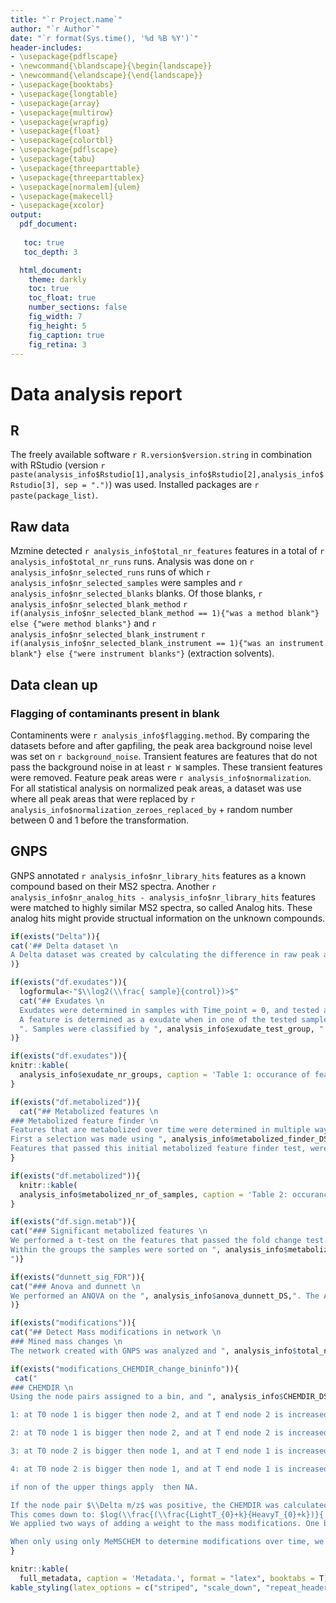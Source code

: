 ```yaml
---
title: "`r Project.name`"
author: "`r Author`"
date: "`r format(Sys.time(), '%d %B %Y')`"
header-includes:
- \usepackage{pdflscape}
- \newcommand{\blandscape}{\begin{landscape}}
- \newcommand{\elandscape}{\end{landscape}}
- \usepackage{booktabs}
- \usepackage{longtable}
- \usepackage{array}
- \usepackage{multirow}
- \usepackage{wrapfig}
- \usepackage{float}
- \usepackage{colortbl}
- \usepackage{pdflscape}
- \usepackage{tabu}
- \usepackage{threeparttable}
- \usepackage{threeparttablex}
- \usepackage[normalem]{ulem}
- \usepackage{makecell}
- \usepackage{xcolor}
output: 
  pdf_document:
   
   toc: true
   toc_depth: 3

  html_document:
    theme: darkly
    toc: true
    toc_float: true
    number_sections: false
    fig_width: 7
    fig_height: 5
    fig_caption: true
    fig_retina: 3
---
```


# Data analysis report
## R
The freely available software `r R.version$version.string` in combination with RStudio (version `r paste(analysis_info$Rstudio[1],analysis_info$Rstudio[2],analysis_info$Rstudio[3], sep = ".")`) was used. Installed packages are `r paste(package_list)`.

## Raw data
Mzmine detected `r analysis_info$total_nr_features` features in a total of `r analysis_info$total_nr_runs` runs. Analysis was done on `r analysis_info$nr_selected_runs` runs of which `r analysis_info$nr_selected_samples` were samples and `r analysis_info$nr_selected_blanks` blanks. Of those blanks, `r analysis_info$nr_selected_blank_method` `r if(analysis_info$nr_selected_blank_method == 1){"was a method blank"} else {"were method blanks"} ` and `r analysis_info$nr_selected_blank_instrument` `r if(analysis_info$nr_selected_blank_instrument == 1){"was an instrument blank"} else {"were instrument blanks"}` (extraction solvents).

## Data clean up
### Flagging of contaminants present in blank 
Contaminents were `r analysis_info$flagging.method`. 
By comparing the datasets before and after gapfiling, the peak area background noise level was set on `r background_noise`. Transient features are features that do not pass the background noise in at least `r W` samples. These transient features were removed.
Feature peak areas were `r analysis_info$normalization`. For all statistical analysis on normalized peak areas, a dataset was use where all peak areas that were replaced by `r analysis_info$normalization_zeroes_replaced_by` + random number between 0 and 1  before the transformation.

## GNPS
GNPS annotated `r analysis_info$nr_library_hits` features as a known compound based on their MS2 spectra. Another `r analysis_info$nr_analog_hits - analysis_info$nr_library_hits` features were matched to highly similar MS2 spectra, so called Analog hits. These analog hits might provide structual information on the unknown compounds.

```r
if(exists("Delta")){
cat('## Delta dataset \n 
A Delta dataset was created by calculating the difference in raw peak areas between two timepoints; timepoint', analysis_info$delta_Tmin, " and ", analysis_info$delta_Tma,". To ensure proper alignment of the two datapoints, the datasets were sorted by ",analysis_info$delta_sorting1," and ",analysis_info$delta_sorting2,"."
)}
```


```r
if(exists("df.exudates")){
  logformula<-"$\\log2(\\frac{ sample}{control})>$"
  cat("## Exudates \n 
  Exudates were determined in samples with Time_point = 0, and tested against ", analysis_info$exudate_test_group_control, " which served as the control sample.
  A feature is determined as a exudate when in one of the tested samples has a ", analysis_info$exudate_fold_change," fold increase. This means that", logformula," ", analysis_info$exudate_minfactor,
  ". Samples were classified by ", analysis_info$exudate_test_group, "."
)}
```

```r
if(exists("df.exudates")){
knitr::kable(
  analysis_info$exudate_nr_groups, caption = 'Table 1: occurance of features per number of samples that passed the exudate feature threshold.', format = "pandoc", booktabs = T, full_width = F)
}
```

```r
if(exists("df.metabolized")){
  cat("## Metabolized features \n
### Metabolized feature finder \n
Features that are metabolized over time were determined in multiple ways.
First a selection was made using ", analysis_info$metabolized_finder_DS, " to see if there was a ", analysis_info$metabolized_fold_change," fold change of a feature between timepoint", analysis_info$metabolized_Tmin, " and timepoint ", analysis_info$metabolized_Tmax,". Therefore $\\log2(\\frac{Tmax}{Tmin})>$", analysis_info$metabolized_minfactor, " or ", "$\\log2(\\frac{Tmax}{Tmin})<-$", analysis_info$metabolized_minfactor,"  To ensure proper alignment of the samples, they were sorted by ", analysis_info$metabolized_sorting1, " and ", analysis_info$metabolized_sorting2, ". \n
Features that passed this initial metabolized feature finder test, were used in further analysis ", analysis_info$metabolized_nr_of_features,".")
}
```

```r
if(exists("df.metabolized")){
  knitr::kable(
  analysis_info$metabolized_nr_of_samples, caption = 'Table 2: occurance of features per number of samples that passed the metabolized feature threshold.', format = "pandoc", booktabs = T, full_width = F)
}
```

```r
if(exists("df.sign.metab")){
cat("### Significant metabolized features \n
We performed a t-test on the features that passed the fold change test. Therefore we used the ", analysis_info$normalization," dataset, selecting the ", analysis_info$metabolized_nr_of_features," features. We tested for the different ", analysis_info$metabolized_test_group, "( ", analysis_info$metabolized_test_group_levels, " ) over time between time point ", analysis_info$metabolized_Tmin, " and ", analysis_info$metabolized_Tmax,". ", analysis_info$nr_unique_sign_metabolized_features," features were significantly changed in at least one of the tested groups, and for all groups ", analysis_info$nr_sign_metabolized_features," features were significantly changed (thus one feature could significantly change in multiple groups).
Within the groups the samples were sorted on ", analysis_info$metabolized_sorting3, " where the first one was used as the $\\mu$ and the mean and standard deviation of the other samples were compared against this $\\mu$ value
")}
```


```r
if(exists("dunnett_sig_FDR")){
cat("### Anova and dunnett \n
We performed an ANOVA on the ", analysis_info$anova_dunnett_DS,". The ANOVA was peformed to compare for differences between the groups within ", analysis_info$anova_dunnett_test_group,". This resulted in ", analysis_info$anova_significant_features, ",  after adjusting for false discovery. A Dunnetts test was peformed on the features that were significantly different between groups based on the ANOVA test. ", unlist(analysis_info$dunnet_levels)," groups were used and the ", analysis_info$dunnett_compair_to," group was used to compare to. This resulted in ", analysis_info$nr_sign_dunnett, " features being significantly different in one of the groups compared to ", analysis_info$dunnett_compair_to,"."
)}
```

```r
if(exists("modifications")){
cat("## Detect Mass modifications in network \n
### Mined mass changes \n
The network created with GNPS was analyzed and ", analysis_info$total_nr_edges, " edges (connecting two nodes or features) were detected. These detected edges consisted of ", analysis_info$nr_unique_deltaMZ, " unique mass differences. Of these ", analysis_info$nr_unique_deltaMZ," mass differences, ", analysis_info$nr_deltaMZ_pass," occured more than ", analysis_info$MZpass," times. ", analysis_info$nr_direct_bins," could directly be a representative of a bin. ", analysis_info$nr_check_modifications," mass differences were close ($\\Delta m/z$ +/-0.004) to eachother and therefore the representative of the bin was selected by hand based on the number of occurences. This resulted in ", analysis_info$nr_selected_modifications," bins having a standard binwidth of $\\Delta m/z$ 0.002 and ", analysis_info$nr_selected_mod_wider_bin," bins with a wider binwidth of $\\Delta m/z$ 0.004. This resulted in ", analysis_info$nr_selected_deltaMZ_asBIN," bins, consisting of ", analysis_info$nr_selected_nodes," different edges/node pairs.")}
```

```r
if(exists("modifications_CHEMDIR_change_bininfo")){
 cat(" 
### CHEMDIR \n
Using the node pairs assigned to a bin, and ", analysis_info$CHEMDIR_DS," it was checked if both nodes were present in both time points. If all four values are present, then they were assigned a number based on the following rules:

1: at T0 node 1 is bigger then node 2, and at T end node 2 is increased and node 1 decreased. Delta MZ is bigger than 0, node 1 is heavier.  So over time node 1 changes into node 2. so removal.

2: at T0 node 1 is bigger then node 2, and at T end node 2 is increased and node 1 decreased. Delta MZ is smaller than 0, node 2 is heavier.  So over time node 1 changes into node 2. so addition.

3: at T0 node 2 is bigger then node 1, and at T end node 1 is increased and node 2 decreased. Delta MZ is bigger then 0, node 1 is heavier. so over time node 2 changes into node 1. so addition

4: at T0 node 2 is bigger then node 1, and at T end node 1 is increased and node 2 decreased. Delta MZ is smaller then 0, node 2 is heavier. so over time node 2 changes into node 1. so removal

if non of the upper things apply  then NA.

If the node pair $\\Delta m/z$ was positive, the CHEMDIR was calculated as $log(\\frac{(\\frac{node1.T0[i,j]+k}{node2.T0[i,j]+k})}{ (\\frac{node1.Tend[i,j]+k}{node2.Tend[i,j]+k} )})$. When the $\\Delta m/z$ was negative, the CHEMDIR was calculated as $log(\\frac{(\\frac{node2.T0[i,j]+k}{node1.T0[i,j]+k})}{ (\\frac{node2.Tend[i,j]+k}{node1.Tend[i,j]+k} )})$.
This comes down to: $log(\\frac{(\\frac{LightT_{0}+k}{HeavyT_{0}+k})}{ (\\frac{LightT_{end}+k}{HeavyT_{end}+k} )})$.
We applied two ways of adding a weight to the mass modifications. One by the smallest change of one peak area over time, the other way was the smallest factor for instance: $\\frac{node1.T_{0}+k}{node1.T_{end}+k}$ depending which node was more abundant. This resulted in both cases to ", analysis_info$modifications_CHEMDIR_factor_present," node pairs with a MeMSCHEM/CHEMDIR change in at least one sample.

When only using only MeMSCHEM to determine modifications over time, we find ", analysis_info$modifications_present_MEMSCHEM_only," modifications. When only using CHEMDIR, ", analysis_info$nr_modifications_CHEMDIR_only," feature pairs would pass the threshold of being considered a modification over time.")
}
```

\newpage
\blandscape

```r
knitr::kable(
  full_metadata, caption = 'Metadata.', format = "latex", booktabs = T)%>%
kable_styling(latex_options = c("striped", "scale_down", "repeat_header"))

```

\elandscape
